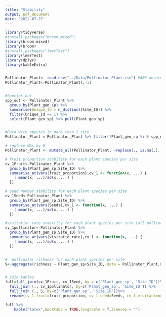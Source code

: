 ```yaml
---
title: "Stability"
output: pdf_document
date: '2022-07-27'
---
```



```r
library(tidyverse)
#install.packages("broom.mixed")
library(broom.mixed)
library(broom)
#install.packages("lmerTest")
library(lmerTest)
library(dplyr)
library(kableExtra)


Pollinator_Plant<- read.csv("../Data/Pollinator_Plant.csv") #400 observaciones
Pollinator_Plant<-Pollinator_Plant[,-1]


#Species out
spp_out <- Pollinator_Plant %>%
  group_by(Plant_gen_sp) %>%
  summarise(Unique_Id = n_distinct(Site_ID)) %>%
  filter(Unique_Id == 1) %>%
  select(Plant_gen_sp) %>% pull(Plant_gen_sp)


#Data with species in more than 1 site
Pollinator_Plant = Pollinator_Plant %>% filter(!Plant_gen_sp %in% spp_out)

# replace NAs by 0
Pollinator_Plant <- mutate_all(Pollinator_Plant, ~replace(., is.na(.), 0))

# fruit proportion stability for each plant species per site
cv_1Fruit<-Pollinator_Plant %>%
  group_by(Plant_gen_sp,Site_ID) %>%
  summarise_at(vars(fruit_proportion),cv_1 <- function(x, ...) {
    ( mean(x, ...)/sd(x, ...) )
  })

# seed number stability for each plant species per site
cv_1Seed<-Pollinator_Plant %>%
  group_by(Plant_gen_sp,Site_ID) %>%
  summarise_at(vars(Seeds),cv_1 <- function(x, ...) {
    ( mean(x, ...)/sd(x, ...) )
  })

#visitation rate stability for each plant species per site (all pollinators)
cv_1pollinator<-Pollinator_Plant %>%
  group_by(Plant_gen_sp,Site_ID) %>%
  summarise_at(vars(visitatio_rate),cv_1 <- function(x, ...) {
    ( mean(x, ...)/sd(x, ...) )
  })


#  pollinator richness for each plant species per site
S<-aggregate(richness ~ Plant_gen_sp+Site_ID, data = Pollinator_Plant,FUN = sum)


# join tables 
full=full_join(cv_1Fruit, cv_1Seed, by = c('Plant_gen_sp', 'Site_ID'))%>%
  full_join (., cv_1pollinator, by=c('Plant_gen_sp', 'Site_ID')) %>%
  full_join (., S, by=c('Plant_gen_sp', 'Site_ID'))%>%
  rename(cv_1_fruit=fruit_proportion, cv_1_seed=Seeds, cv_1_visitation=visitatio_rate)

full %>% 
    kable("latex",booktabs = TRUE,longtable = T,linesep = "")
```


